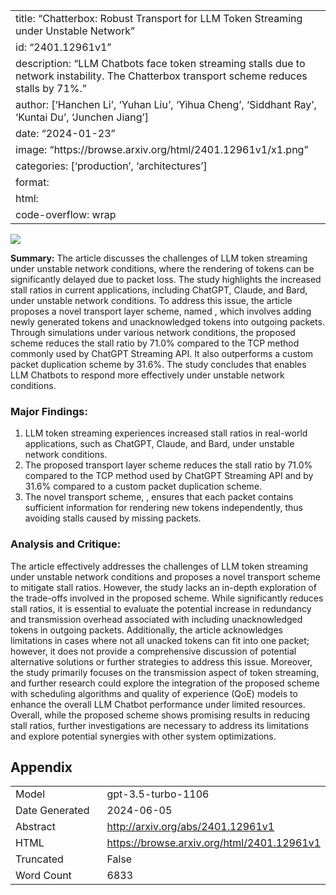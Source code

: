 
---
title: "Chatterbox: Robust Transport for LLM Token Streaming under Unstable Network"
id: "2401.12961v1"
description: "LLM Chatbots face token streaming stalls due to network instability. The Chatterbox transport scheme reduces stalls by 71%."
author: ['Hanchen Li', 'Yuhan Liu', 'Yihua Cheng', 'Siddhant Ray', 'Kuntai Du', 'Junchen Jiang']
date: "2024-01-23"
image: "https://browse.arxiv.org/html/2401.12961v1/x1.png"
categories: ['production', 'architectures']
format:
  html:
    code-overflow: wrap
---

![](https://browse.arxiv.org/html/2401.12961v1/x1.png)

**Summary:**
The article discusses the challenges of LLM token streaming under unstable network conditions, where the rendering of tokens can be significantly delayed due to packet loss. The study highlights the increased stall ratios in current applications, including ChatGPT, Claude, and Bard, under unstable network conditions. To address this issue, the article proposes a novel transport layer scheme, named \name, which involves adding newly generated tokens and unacknowledged tokens into outgoing packets. Through simulations under various network conditions, the proposed scheme reduces the stall ratio by 71.0% compared to the TCP method commonly used by ChatGPT Streaming API. It also outperforms a custom packet duplication scheme by 31.6%. The study concludes that \name enables LLM Chatbots to respond more effectively under unstable network conditions.

### Major Findings:
1. LLM token streaming experiences increased stall ratios in real-world applications, such as ChatGPT, Claude, and Bard, under unstable network conditions.
2. The proposed \name transport layer scheme reduces the stall ratio by 71.0% compared to the TCP method used by ChatGPT Streaming API and by 31.6% compared to a custom packet duplication scheme.
3. The novel transport scheme, \name, ensures that each packet contains sufficient information for rendering new tokens independently, thus avoiding stalls caused by missing packets.

### Analysis and Critique:
The article effectively addresses the challenges of LLM token streaming under unstable network conditions and proposes a novel \name transport scheme to mitigate stall ratios. However, the study lacks an in-depth exploration of the trade-offs involved in the proposed scheme. While \name significantly reduces stall ratios, it is essential to evaluate the potential increase in redundancy and transmission overhead associated with including unacknowledged tokens in outgoing packets. Additionally, the article acknowledges limitations in cases where not all unacked tokens can fit into one packet; however, it does not provide a comprehensive discussion of potential alternative solutions or further strategies to address this issue. Moreover, the study primarily focuses on the transmission aspect of token streaming, and further research could explore the integration of the proposed scheme with scheduling algorithms and quality of experience (QoE) models to enhance the overall LLM Chatbot performance under limited resources. Overall, while the proposed \name scheme shows promising results in reducing stall ratios, further investigations are necessary to address its limitations and explore potential synergies with other system optimizations.

## Appendix

|          |          |
|----------|----------|
| Model     | gpt-3.5-turbo-1106       |
| Date Generated     | 2024-06-05       |
| Abstract | [http://arxiv.org/abs/2401.12961v1](http://arxiv.org/abs/2401.12961v1)        |
| HTML     | [https://browse.arxiv.org/html/2401.12961v1](https://browse.arxiv.org/html/2401.12961v1)       |
| Truncated       | False       |
| Word Count       | 6833       |